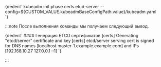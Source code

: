 

<CodeBlock language="bash">
  {dedent`
    kubeadm init phase certs etcd-server --config=${CUSTOM_VALUE.kubeadmBaseConfigPath.value}/kubeadm.yaml
  `}
</CodeBlock>

:::note
После выполнения команды мы получаем следующий вывод.

<CodeBlock language="bash">
  {dedent`
    #### Генерация ETCD сертификатов
    [certs] Generating "etcd/server" certificate and key
    [certs] etcd/server serving cert is signed for DNS names [localhost master-1.example.example.com] and IPs [192.168.10.27 127.0.0.1 ::1]
  `}
</CodeBlock>

:::
